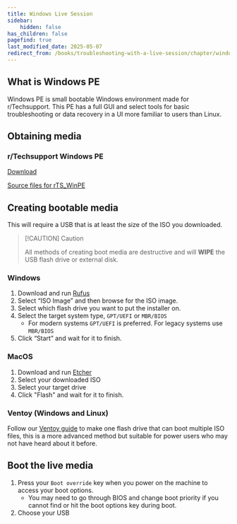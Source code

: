 ```yaml
---
title: Windows Live Session
sidebar:
    hidden: false
has_children: false
pagefind: true
last_modified_date: 2025-05-07
redirect_from: /books/troubleshooting-with-a-live-session/chapter/windows-pe
---
```


## What is Windows PE

Windows PE is small bootable Windows environment made for r/Techsupport. This PE has a full GUI and select tools for basic troubleshooting or data recovery in a UI more familiar to users than Linux.

## Obtaining media
### r/Techsupport Windows PE

[Download](https://github.com/r-Techsupport/rTS_WinPe/releases/latest/download/rTS_WinPE.iso)

[Source files for rTS_WinPE](https://github.com/r-Techsupport/rTS_WinPe)


## Creating bootable media
This will require a USB that is at least the size of the ISO you downloaded.
> [!CAUTION] Caution
> 
>All methods of creating boot media are destructive and will **WIPE** the USB flash drive or external disk.

### Windows

1. Download and run [Rufus](https://rufus.ie/)
2. Select “ISO Image” and then browse for the ISO image.
3. Select which flash drive you want to put the installer on.
4. Select the target system type, `GPT/UEFI` or `MBR/BIOS` 
	* For modern systems `GPT/UEFI` is preferred. For legacy systems use `MBR/BIOS`
5. Click “Start” and wait for it to finish.

### MacOS

1. Download and run [Etcher](https://www.balena.io/etcher/)
2. Select your downloaded ISO
3. Select your target drive
4. Click "Flash" and wait for it to finish.

### Ventoy (Windows and Linux)

Follow our [Ventoy guide](/guides/ventoy) to make one flash drive that can boot multiple ISO files, this is a more advanced method but suitable for power users who may not have heard about it before.

## Boot the live media
1. Press your `Boot override` key when you power on the machine to access your boot options.
	* You may need to go through BIOS and change boot priority if you cannot find or hit the boot options key during boot.
2. Choose your USB
